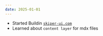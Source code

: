 ```yaml
---
date: 2025-01-01
---
```


- Started Buildin [`skiper-ui.com`](https://skiper-ui.com)
- Learned about `content layer` for mdx files